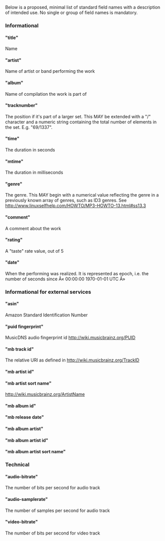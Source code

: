 Below is a proposed, minimal list of standard field names with a description of intended use. No single or group of field names is mandatory.

=== Informational ===

==== "title" ====
Name

==== "artist" ====
Name of artist or band performing the work

==== "album" ====
Name of compilation the work is part of

==== "tracknumber" ====
The position if it's part of a larger set.
This MAY be extended with a "/" character and a numeric string containing the total number of elements in the set. E.g. "69/1337".

==== "time" ====
The duration in seconds

==== "mtime" ====
The duration in milliseconds

==== "genre" ====
The genre.
This MAY begin with a numerical value reflecting the genre in a previously known array of genres, such as ID3 genres.
See http://www.linuxselfhelp.com/HOWTO/MP3-HOWTO-13.html#ss13.3

==== "comment" ====
A comment about the work

==== "rating" ====
A "taste" rate value, out of 5

==== "date" ====
When the performing was realized.
It is represented as epoch, i.e. the number of seconds since Â« 00:00:00 1970-01-01 UTC Â»

=== Informational for external services ===

==== "asin" ====
Amazon Standard Identification Number

==== "puid fingerprint" ====
MusicDNS audio fingerprint id
http://wiki.musicbrainz.org/PUID

==== "mb track id" ====
The relative URI as defined in http://wiki.musicbrainz.org/TrackID

==== "mb artist id" ====

==== "mb artist sort name" ====
http://wiki.musicbrainz.org/ArtistName

==== "mb album id" ====

==== "mb release date" ====

==== "mb album artist" ====

==== "mb album artist id" ====

==== "mb album artist sort name" ====

=== Technical ===

==== "audio-bitrate" ====
The number of bits per second for audio track

==== "audio-samplerate" ====
The number of samples per second for audio track

==== "video-bitrate" ====
The number of bits per second for video track
